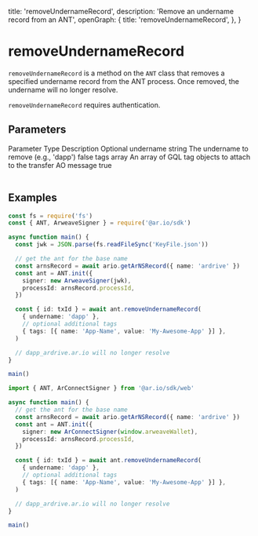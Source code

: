 
  title: 'removeUndernameRecord',
  description: 'Remove an undername record from an ANT',
  openGraph: {
    title: 'removeUndernameRecord',
  },
}

<HeroPattern />

# removeUndernameRecord

`removeUndernameRecord` is a method on the `ANT` class that removes a specified undername record from the ANT process. Once removed, the undername will no longer resolve.

`removeUndernameRecord` requires authentication.

## Parameters

<Table>
  <Table.Head>
    <Table.Row>
      <Table.Header>Parameter</Table.Header>
      <Table.Header>Type</Table.Header>
      <Table.Header>Description</Table.Header>
      <Table.Header>Optional</Table.Header>
    </Table.Row>
  </Table.Head>
  <Table.Body>
    <Table.Row>
      <Table.Cell className="font-semibold">undername</Table.Cell>
      <Table.Cell>string</Table.Cell>
      <Table.Cell>The undername to remove (e.g., 'dapp')</Table.Cell>
      <Table.Cell>false</Table.Cell>
    </Table.Row>
    <Table.Row>
      <Table.Cell className="font-semibold">tags</Table.Cell>
      <Table.Cell>array</Table.Cell>
      <Table.Cell>
        An array of GQL tag objects to attach to the transfer AO message
      </Table.Cell>
      <Table.Cell>true</Table.Cell>
    </Table.Row>
  </Table.Body>
</Table>

## Examples

<CodeGroup title="removeUndernameRecord">

```typescript {{title: "NodeJS"}}
const fs = require('fs')
const { ANT, ArweaveSigner } = require('@ar.io/sdk')

async function main() {
  const jwk = JSON.parse(fs.readFileSync('KeyFile.json'))

  // get the ant for the base name
  const arnsRecord = await ario.getArNSRecord({ name: 'ardrive' })
  const ant = ANT.init({
    signer: new ArweaveSigner(jwk),
    processId: arnsRecord.processId,
  })

  const { id: txId } = await ant.removeUndernameRecord(
    { undername: 'dapp' },
    // optional additional tags
    { tags: [{ name: 'App-Name', value: 'My-Awesome-App' }] },
  )

  // dapp_ardrive.ar.io will no longer resolve
}

main()
```

```typescript {{ title: 'Web' }}
import { ANT, ArConnectSigner } from '@ar.io/sdk/web'

async function main() {
  // get the ant for the base name
  const arnsRecord = await ario.getArNSRecord({ name: 'ardrive' })
  const ant = ANT.init({
    signer: new ArConnectSigner(window.arweaveWallet),
    processId: arnsRecord.processId,
  })

  const { id: txId } = await ant.removeUndernameRecord(
    { undername: 'dapp' },
    // optional additional tags
    { tags: [{ name: 'App-Name', value: 'My-Awesome-App' }] },
  )

  // dapp_ardrive.ar.io will no longer resolve
}

main()
```

</CodeGroup>
